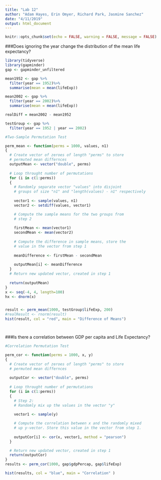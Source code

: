 ```yaml
---
title: "Lab 12"
author: "Adam Hayes, Erin Omyer, Richard Park, Jasmine Sanchez"
date: "4/11/2019"
output: html_document
---
```


```r
knitr::opts_chunk$set(echo = FALSE, warning = FALSE, message = FALSE)
```

###Does ignoring the year change the distribution of the mean life expectancy?


```r
library(tidyverse)
library(gapminder)
gap <- gapminder_unfiltered

mean1952 <- gap %>%
  filter(year == 1952)%>%
  summarise(mean = mean(lifeExp))

mean2002 <- gap %>%
  filter(year == 2002)%>%
  summarise(mean = mean(lifeExp))

realDiff = mean2002 - mean1952

testGroup <- gap %>%
  filter(year == 1952 | year == 2002)

#Two-Sample Permutation Test

perm_mean <- function(perms = 1000, values, n1)
{
  # Create vector of zeroes of length "perms" to store
  # permuted mean differnces
  outputMean <- vector("double", perms)
  
  # Loop throught number of permutations
  for (i in c(1:perms))
  {
    # Randomly separate vector "values" into disjoint 
    # groups of size "n1" and "length(values) - n1" respectively
    
    vector1 <- sample(values, n1)
    vector2 <- setdiff(values, vector1)

    # Compute the sample means for the two groups from 
    # step 2
    
    firstMean <- mean(vector1)
    secondMean <- mean(vector2)
    
    # Compute the difference in sample means, store the
    # value in the vector from step 1
    
    meanDifference <- firstMean - secondMean
    
    outputMean[i] <- meanDifference
  }
  # Return new updated vector, created in step 1
  
  return(outputMean)
}
x <- seq(-4, 4, length=100)
hx <- dnorm(x)


result <- perm_mean(1000, testGroup$lifeExp, 200)
#realResult <- rnorm(result)
hist(result, col = "red", main = "Difference of Means")




```
###Is there a correlation between GDP per capita and Life Expectancy?


```r
#Correlation Permutation Test

perm_cor <- function(perms = 1000, x, y)
{
  # Create vector of zeroes of length "perms" to store
  # permuted mean differnces
  
  outputCor <- vector("double", perms)
  
  # Loop throught number of permutations
  for (i in c(1:perms))
  {
    # Step 2:
    # Randomly mix up the values in the vector "y"
    
    vector1 <- sample(y)

    # Compute the correlation between x and the randomly mixed
    # up y-vector. Store this value in the vector from step 1.
    
    outputCor[i] <- cor(x, vector1, method = "pearson")
  }

  # Return new updated vector, created in step 1
  return(outputCor)
}
results <- perm_cor(1000, gap$gdpPercap, gap$lifeExp)

hist(results, col = "blue", main = "Correlation" )


```


